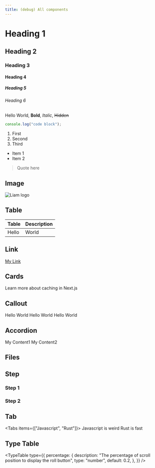 ```yaml
---
title: (debug) All components
---
```



# Heading 1

## Heading 2

### Heading 3

#### Heading 4

##### Heading 5

###### Heading 6


Hello World, **Bold**, _Italic_, ~~Hidden~~

```js
console.log("code block");
```

1. First
2. Second
3. Third

- Item 1
- Item 2

> Quote here

## Image

![Liam logo](/images/liam_erd.png)

## Table

| Table | Description |
| ----- | ----------- |
| Hello | World       |

## Link

[My Link](https://github.com/liam-hq/liam)

## Cards

<Cards>
  <Card
    href="https://nextjs.org/docs/app/building-your-application/data-fetching/fetching-caching-and-revalidating"
    title="Fetching, Caching, and Revalidating"
  >
    Learn more about caching in Next.js
  </Card>
</Cards>

## Callout

<Callout title="info" type="info">Hello World</Callout>
<Callout title="warn" type="warn">Hello World</Callout>
<Callout title="error" type="error">Hello World</Callout>

## Accordion

<Accordions>
  <Accordion title="My Title1">My Content1</Accordion>
  <Accordion title="My Title2">My Content2</Accordion>
</Accordions>

## Files

<Files>
  <Folder name="app" defaultOpen>
    <File name="layout.tsx" />
    <File name="page.tsx" />
    <File name="global.css" />
  </Folder>
  <Folder name="components">
    <File name="button.tsx" />
    <File name="tabs.tsx" />
    <File name="dialog.tsx" />
  </Folder>
  <File name="package.json" />
</Files>

## Step

<Steps>
<Step>

### Step 1

</Step>

<Step>

### Step 2

</Step>
</Steps>

## Tab

<Tabs items={["Javascript", "Rust"]}>
  <Tab value="Javascript">Javascript is weird</Tab>
  <Tab value="Rust">Rust is fast</Tab>
</Tabs>

## Type Table

<TypeTable
  type={{
    percentage: {
      description:
        "The percentage of scroll position to display the roll button",
      type: "number",
      default: 0.2,
    },
  }}
/>
